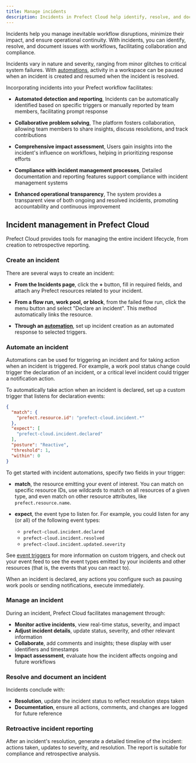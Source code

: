 ```yaml
---
title: Manage incidents
description: Incidents in Prefect Cloud help identify, resolve, and document issues in mission-critical workflows.
---
```


Incidents help you manage inevitable workflow disruptions, minimize their impact, and ensure operational continuity. With incidents, you can identify, resolve, and document issues with workflows, facilitating collaboration and compliance.


Incidents vary in nature and severity, ranging from minor glitches to critical system failures. With [automations](#incident-automations), activity in a workspace can be paused when an incident is created and resumed when the incident is resolved.

Incorporating incidents into your Prefect workflow facilitates:

* **Automated detection and reporting**, Incidents can be automatically identified based on specific triggers or manually reported by team members, facilitating prompt response

* **Collaborative problem solving**, The platform fosters collaboration, allowing team members to share insights, discuss resolutions, and track contributions

* **Comprehensive impact assessment**, Users gain insights into the incident's influence on workflows, helping in prioritizing response efforts

* **Compliance with incident management processes**, Detailed documentation and reporting features support compliance with incident management systems

* **Enhanced operational transparency**, The system provides a transparent view of both ongoing and resolved incidents, promoting accountability and continuous improvement

## Incident management in Prefect Cloud

Prefect Cloud provides tools for managing the entire incident lifecycle, from creation to retrospective reporting. 

### Create an incident

There are several ways to create an incident:

* **From the Incidents page**, click the **+** button, fill in required fields, and attach any Prefect resources related to your incident.

* **From a flow run, work pool, or block**, from the failed flow run, click the menu button and select "Declare an incident". This method automatically links the resource. 

* **Through an [automation](/3.0rc/react/understand-events/automations-triggers/)**, set up incident creation as an automated response to selected triggers.

### Automate an incident

Automations can be used for triggering an incident and for taking action when an incident is triggered. For example, a work pool status change could trigger the declaration of an incident, or a critical level incident could trigger a notification action.

To automatically take action when an incident is declared, set up a custom trigger that listens for declaration events:

```json
{
  "match": {
    "prefect.resource.id": "prefect-cloud.incident.*"
  },
  "expect": [
    "prefect-cloud.incident.declared"
  ],
  "posture": "Reactive",
  "threshold": 1,
  "within": 0
}
```

To get started with incident automations, specify two fields in your trigger:

  - **match**, the resource emitting your event of interest. You can match on specific resource IDs, use wildcards to match on all resources of a given type, and even match on other resource attributes, like `prefect.resource.name`.

  - **expect**, the event type to listen for. For example, you could listen for any (or all) of the following event types:
      - `prefect-cloud.incident.declared`
      - `prefect-cloud.incident.resolved`
      - `prefect-cloud.incident.updated.severity`

See [event triggers](/3.0rc/react/understand-events/automations-triggers/#custom-triggers) for more information on custom triggers, and check out your event feed to see the event types emitted by your incidents and other resources (that is, the events that you can react to).

When an incident is declared, any actions you configure such as pausing work pools or sending notifications, execute immediately.

### Manage an incident

During an incident, Prefect Cloud facilitates management through:

- **Monitor active incidents**, view real-time status, severity, and impact
- **Adjust incident details**, update status, severity, and other relevant information
- **Collaborate**, add comments and insights; these display with user identifiers and timestamps
- **Impact assessment**, evaluate how the incident affects ongoing and future workflows

### Resolve and document an incident

Incidents conclude with:

- **Resolution**, update the incident status to reflect resolution steps taken
- **Documentation**, ensure all actions, comments, and changes are logged for future reference

### Retroactive incident reporting

After an incident's resolution, generate a detailed timeline of the incident: actions taken, updates to severity, and resolution. The report is suitable for compliance and retrospective analysis.
